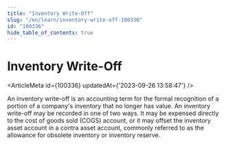 ```yaml
---
title: "Inventory Write-Off"
slug: "/en/learn/inventory-write-off-100336"
id: "100336"
hide_table_of_contents: true
---
```



# Inventory Write-Off

<ArticleMeta id={100336} updatedAt={'2023-09-26 13:58:47'} />
<div className='border-solid border-b border-t-0 my-4 border-[var(--ifm-color-gray-300)]' />

An inventory write-off is an accounting term for the formal recognition of a portion of a company's inventory that no longer has value. An inventory write-off may be recorded in one of two ways. It may be expensed directly to the cost of goods sold (COGS) account, or it may offset the inventory asset account in a contra asset account, commonly referred to as the allowance for obsolete inventory or inventory reserve.

